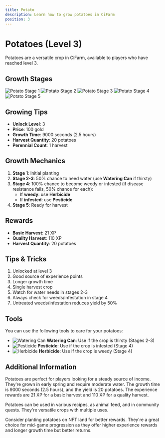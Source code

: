 ```yaml
---
title: Potato
description: Learn how to grow potatoes in CiFarm
position: 3
---
```


# Potatoes (Level 3)

Potatoes are a versatile crop in CiFarm, available to players who have reached level 3.

## Growth Stages

![Potato Stage 1](/crops/potato/1.png)
![Potato Stage 2](/crops/potato/2.png)
![Potato Stage 3](/crops/potato/3.png)
![Potato Stage 4](/crops/potato/4.png)
![Potato Stage 5](/crops/potato/5.png)

## Growing Tips

- **Unlock Level**: 3
- **Price**: 100 gold
- **Growth Time**: 9000 seconds (2.5 hours)
- **Harvest Quantity**: 20 potatoes
- **Perennial Count**: 1 harvest

## Growth Mechanics

1. **Stage 1**: Initial planting
2. **Stage 2-3**: 50% chance to need water (use **Watering Can** if thirsty)
3. **Stage 4**: 100% chance to become weedy or infested (if disease resistance fails, 50% chance for each):
   - If **weedy**: use **Herbicide**
   - If **infested**: use **Pesticide**
4. **Stage 5**: Ready for harvest

## Rewards

- **Basic Harvest**: 21 XP
- **Quality Harvest**: 110 XP
- **Harvest Quantity**: 20 potatoes

## Tips & Tricks

1. Unlocked at level 3
2. Good source of experience points
3. Longer growth time
4. Single harvest crop
5. Watch for water needs in stages 2-3
6. Always check for weeds/infestation in stage 4
7. Untreated weeds/infestation reduces yield by 50%

## Tools

You can use the following tools to care for your potatoes:

- ![Watering Can](/tools/watering-can.png) **Watering Can**: Use if the crop is thirsty (Stages 2-3)
- ![Pesticide](/tools/pesticide.png) **Pesticide**: Use if the crop is infested (Stage 4)
- ![Herbicide](/tools/herbicide.png) **Herbicide**: Use if the crop is weedy (Stage 4)

## Additional Information

Potatoes are perfect for players looking for a steady source of income. They're grown in early spring and require moderate water. The growth time is 9000 seconds (2.5 hours), and the yield is 20 potatoes. The experience rewards are 21 XP for a basic harvest and 110 XP for a quality harvest.

Potatoes can be used in various recipes, as animal feed, and in community quests. They're versatile crops with multiple uses.

Consider planting potatoes on NFT land for better rewards. They're a great choice for mid-game progression as they offer higher experience rewards and longer growth time but better returns. 